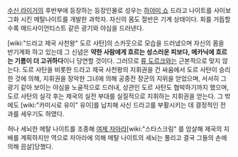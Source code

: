 [[수신 라이거]]의 후반부에 등장하는 등장인물로 성우는 [[하야미 쇼]]
드라고 나이트를 사이보그화 시킨 메탈나이트를 개발한 과학자. 자신의 몸도 절반은 기계 상태이다. 회를 거듭할수록 매드사이언티스트 같은 광기와 야심을 드러낸다.

[wiki:"드라고 제국 사천왕" 도르 사탄]의 스카웃으로 모습을 드러냈으며 자신의 몸을 반기계화 하고 있는데 그 신념은 '''약한 사람에게 흐르는 성스러운 피보다, 메카닉에 흐르는 기름이 더 고귀하다'''이니 당연할 것이다. 그러므로 [[류 도르크]]와는 근본적으로 맞지 않는다. 도르 사탄을 비롯한 드라고 제국 사천왕의 지휘권을 건 싸움에서 도르 사탄이 승리한 것에 의해, 지휘권을 장악한 그녀에 의해 공중전 장군의 지위을 얻었으며, 서서히 그 광기 같아 보이는 야심을 노골적으로 드러내, 상관인 도르 사탄도 협박하기까지 했으며, 도르 사탄의 실각 후는 제국의 실전 부대를 실질적으로 지휘하는 지휘권을 얻는다. 그 밖에도 [wiki:"카미시로 유이" 유이]를 납치해 사신 드라고를 부활시키는 데 결정적인 전과를 세우기도 하였다. 

허나 세뇌한 메탈 나이트를 조종해 [[여제 자아라]][wiki:"스타스크림" 를 암살해 제국의 지배를 계획하지만 역으로 자아라에 의해 메탈 나이트의 세뇌는 풀리고 결국 그들의 손에 의해 끔살]당했다.
